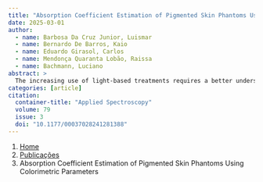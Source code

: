 ```yaml
---
title: "Absorption Coefficient Estimation of Pigmented Skin Phantoms Using Colorimetric Parameters"
date: 2025-03-01
author:
  - name: Barbosa Da Cruz Junior, Luismar
  - name: Bernardo De Barros, Kaio
  - name: Eduardo Girasol, Carlos
  - name: Mendonça Quaranta Lobão, Raissa
  - name: Bachmann, Luciano
abstract: > 
  The increasing use of light-based treatments requires a better understanding of the light tissue interaction for pigmented skin. To enhance comprehension in this area, this study proposes the use of pigmented-mimicking skin phantoms to assess the optical properties based on their tone, represented by the individual typology angle (ITA) color scale. In this study, an epoxy resin matrix alongside compact facial powder and titanium dioxide was used to mimic the absorption, scattering, and shade properties of human skins. Eight phantoms covering the skin tones, light (ITA = 45.2°), tan (ITA = 23.3°), brown (ITA = 6.9°, −5.7°, and −16.9°), and dark (ITA = –34.6°, −41.6°, and −48.6°), were crafted. The absorption and reduced scattering coefficients were obtained using integrating spheres and calibrated spectrometers in the 500–900 nm range, and tones were measured using a commercial colorimeter. The experimental fitting proposed in this study could estimate the optical properties as a function of the skin tones through ITA values, by using an exponential function with a second-order polynomial exponent. This investigation aligns with prior studies involving human skin samples, and these findings hold promise for future clinical and diagnostic applications, particularly in the realm of light-based treatments to individual dermatological corrections in pigmented skin.
categories: [article]
citation: 
  container-title: "Applied Spectroscopy"
  volume: 79
  issue: 3
  doi: "10.1177/00037028241281388"
---
```


```{=html}
<nav aria-label="breadcrumb">
  <ol class="breadcrumb">
    <li class="breadcrumb-item"><a href="../../index.html">Home</a></li>
    <li class="breadcrumb-item"><a href="../index.html">Publicações</a></li>
    <li class="breadcrumb-item active" aria-current="page">Absorption Coefficient Estimation of Pigmented Skin Phantoms Using Colorimetric Parameters</li>
  </ol>
</nav>
```

